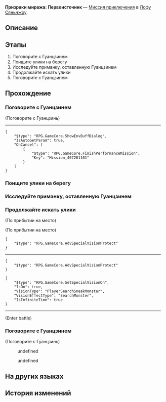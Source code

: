 {{Дополнить|Диалоги.}}
{{Миссия Инфобокс
|id              = 4072011
|Название        = 
|Изображение     = Миссия Освоения Призраки миража Первоисточник.png
|Тип             = Миссия приключения
|События         = 
|Глава           = 
|Условия         = 
|Персонажи       = Голос Гуанцзиня; Гуанцзинь; Первопроходец
|СтартЛокация    = Чешуйчатое ущелье
|Мир             = Лофу Сяньчжоу
|Локации         = Чешуйчатое ущелье
|Предыдущая      = 
|Следующая       = 
|Награды         = 
}}
'''Призраки миража: Первоисточник''' — [[Миссия приключения]] в [[Лофу Сяньчжоу]].

==Описание==
{{Описание|<!--официальное описание из Перекрёстка судеб-->}}

==Этапы==
# Поговорите с Гуанцзинем
# Поищите улики на берегу
# Исследуйте приманку, оставленную Гуанцзинем
# Продолжайте искать улики
# Поговорите с Гуанцзинем

==Прохождение==
{{Дополнить}}


===Поговорите с Гуанцзинем===
{{Описание миссии|локация=Чешуйчатое ущелье|Комиссия по балансу узнала, что жители обнаружили в гротах Комиссии по алхимии странные явления, похожие на облачные гимны, и даже столкнулись с монстрами.<br />Гуанцзинь приготовил приманку, чтобы обнаружить источник этих явлений...}}
{{Диалог Начало}}

;(Поговорите с Гуанцзинь)
<!--Unknown TalkSentence: 407201102-->
<!--Unknown TalkSentence: 407201103-->
<!--Unknown TalkSentence: 407201104-->
<!--Unknown TalkSentence: 407201105-->
<!--Unknown TalkSentence: 407201106-->
----
<pre>{
	"$type": "RPG.GameCore.ShowEnvBuffDialog",
	"IsAutoGetParam": true,
	"OnCancel": [
		{
			"$type": "RPG.GameCore.FinishPerformanceMission",
			"Key": "Mission_407201101"
		}
	]
}</pre>
{{Диалог Конец}}

===Поищите улики на берегу===
{{Диалог Начало}}

{{Диалог Конец}}

===Исследуйте приманку, оставленную Гуанцзинем===
{{Диалог Начало}}
{{Диалог Конец}}

===Продолжайте искать улики===
{{Диалог Начало}}

;(По прибытии на место)

;(По прибытии на место)
<pre>{
	"$type": "RPG.GameCore.AdvSpecialVisionProtect"
}</pre>
----
<pre>{
	"$type": "RPG.GameCore.AdvSpecialVisionProtect"
}</pre>
<pre>{
	"$type": "RPG.GameCore.SetSpecialVisionOn",
	"IsOn": true,
	"VisionType": "PlayerSearchSneakMonster",
	"VisionEffectType": "SearchMonster",
	"IsInfiniteTime": true
}</pre>
<!--Unknown TalkSentence: 407201122-->
----
<!--Unknown TalkSentence: 407201123-->
;(Enter battle)
::{{tx|Enemy list missing}}
{{Диалог Конец}}

===Поговорите с Гуанцзинем===
{{Диалог Начало}}

;(Поговорите с Гуанцзинь)
<!--Unknown TalkSentence: 407201132-->
<!--Unknown TalkSentence: 407201133-->
:{{Диалог|Стрелка}} undefined
:<!--Unknown TalkSentence: 407201135-->
:<!--Unknown TalkSentence: 407201139-->
:<!--Unknown TalkSentence: 407201140-->
:{{Диалог|Стрелка}} undefined
:<!--Unknown TalkSentence: 407201137-->
:<!--Unknown TalkSentence: 407201138-->
:<!--Unknown TalkSentence: 407201139-->
:<!--Unknown TalkSentence: 407201140-->
<!--Unknown TalkSentence: 407201135-->
<!--Unknown TalkSentence: 407201139-->
<!--Unknown TalkSentence: 407201140-->
{{Диалог Конец}}

==На других языках==
{{На других языках
|en   = Wraiths of Mirage: Retracing Operation
|zhs  = 蜃楼遁影•溯源行动
|zht  = 蜃樓遁影•溯源行動
|ja   = 蜃気楼の隠影・遡源行動
|ko   = 사라진 신기루•근원 추적 작전
|es   = Espectros del espejismo: misión de trazabilidad
|fr   = Spectres de mirage&nbsp;: Opération Reconstitution
|ru   = Призраки миража: Первоисточник
|th   = ภูตแห่งมายา: ปฏิบัติการแกะรอย
|vi   = Ảo Ảnh Hiện Hữu - Tìm Tận Gốc Rễ
|de   = Geister des Phantoms: Ursprung
|id   = Roh Fatamorgana: Operasi Pelacakan
|pt   = Espectros da Miragem: Operação de Remontagem
}}

==История изменений==
{{История изменений|2.7}}
